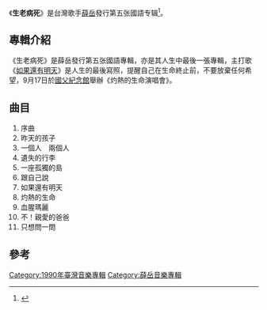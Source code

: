 {{主條目消歧義|本條目介紹的是歌手薛岳的專輯。關於佛教術語，請見[[苦_(佛教)|生老病死 (佛教)]]。}}

{{Album infobox | <!-- See Wikipedia:WikiProject_Albums -->
|  Name        = 生老病死
|  Type        = [[專輯|專輯]]
|  Artist      = [[薛岳_(歌手)|薛岳]]
|  Cover       = 生老病死.jpg
|  Background  = 
|  Released    = 1990年7月
|  Recorded    = [[新笛唱片|新笛唱片]]
|  Genre       = [[華語流行音樂|華語流行音樂]]
|  Producer    = 薛岳
|  Label       = [[可登唱片|可登唱片]]
|  Last album  = [[情不自禁_(薛岳專輯)|情不自禁]]<br />（1987）
|  This album  = '''生老病死'''<br />（1990）
}}

《'''生老病死'''》是台灣歌手[[薛岳_(歌手)|薛岳]]發行第五张國語专辑<ref>{{Cite book|title=流行音乐教育系列丛书 中国流行音乐简史|last=尤静波著|first=|publisher=上海：上海音乐出版社|year=2015.09|isbn=978-7-5523-0844-0|location=|pages=310}}</ref>。

== 專輯介紹 ==
《生老病死》是薛岳發行第五张國語專輯，亦是其人生中最後一張專輯，主打歌《[[如果還有明天_(歌曲)|如果還有明天]]》是人生的最後寫照，提醒自己在生命終止前，不要放棄任何希望，9月17日於[[國父紀念館|國父紀念館]]舉辦《灼熱的生命演唱會》。

== 曲目 ==
#序曲
#昨天的孩子     
#一個人　兩個人      
#遺失的行李    
#一座孤獨的島      
#跟自己說
#如果還有明天      
#灼熱的生命      
#血腥瑪麗
#不！親愛的爸爸
#只想問一問     

==參考==
{{reflist}}
{{album-stub}}

[[Category:1990年臺灣音樂專輯|Category:1990年臺灣音樂專輯]]
[[Category:薛岳音樂專輯|Category:薛岳音樂專輯]]